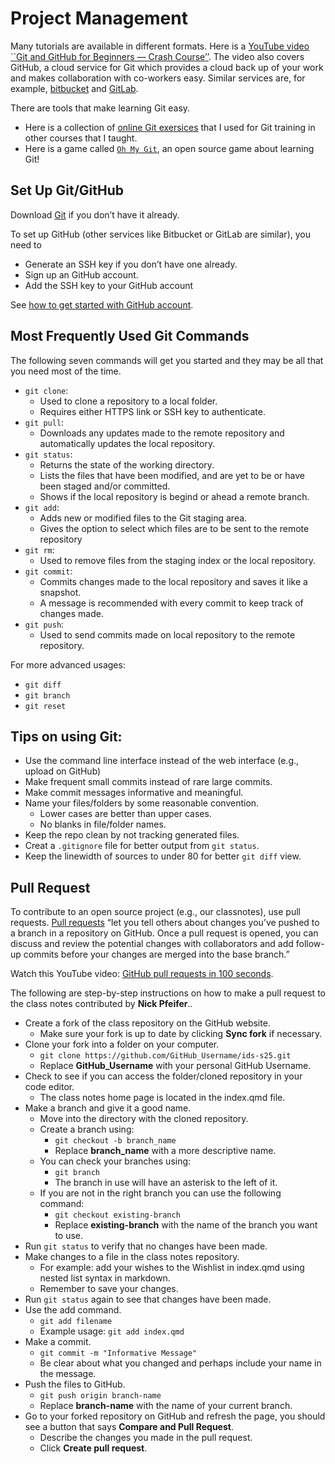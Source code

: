 # Project Management {#sec-git}

Many tutorials are available in different formats. Here is a [YouTube video
``Git and GitHub for Beginners --- Crash
Course''](https://www.youtube.com/watch?v=RGOj5yH7evk).
The video also covers GitHub, a cloud service for Git which provides a cloud
back up of your work and makes collaboration with co-workers easy. Similar
services are, for example, [bitbucket](bitbucket.org) and [GitLab](gitlab.com).


There are tools that make learning Git easy. 

+ Here is a collection of
  [online Git exersices](https://gitexercises.fracz.com)
  that I used for Git training in other courses that I taught.
+ Here is a game called [`Oh My Git`](https://ohmygit.org), an open
  source game about learning Git!



## Set Up Git/GitHub

Download [Git](https://git-scm.com/downloads) if you don't have it already.

To set up GitHub (other services like Bitbucket or GitLab are similar),
you need to

+ Generate an SSH key if you don't have one already.
+ Sign up an GitHub account.
+ Add the SSH key to your GitHub account

See [how to get started with GitHub account](https://docs.github.com/en/get-started/onboarding/getting-started-with-your-github-account).

## Most Frequently Used Git Commands

The following seven commands will get you started and they may be all
that you need most of the time.

+ `git clone`:
    + Used to clone a repository to a local folder.
    + Requires either HTTPS link or SSH key to authenticate. 
+ `git pull`:
    + Downloads any updates made to the remote repository and automatically updates the local repository.
+ `git status`: 
    + Returns the state of the working directory. 
    + Lists the files that have been modified, and are yet to be or have been staged and/or committed. 
    + Shows if the local repository is begind or ahead a remote branch.
+ `git add`:
    + Adds new or modified files to the Git staging area. 
    + Gives the option to select which files are to be sent to the remote repository
+ `git rm`: 
    + Used to remove files from the staging index or the local repository. 
+ `git commit`: 
    + Commits changes made to the local repository and saves it like a snapshot. 
    + A message is recommended with every commit to keep track of changes made.
+ `git push`:
    + Used to send commits made on local repository to the remote repository. 


For more advanced usages:

+ `git diff`
+ `git branch`
+ `git reset`


## Tips on using Git:

+ Use the command line interface instead of the web interface 
  (e.g., upload on GitHub)
+ Make frequent small commits instead of rare large commits.
+ Make commit messages informative and meaningful.
+ Name your files/folders by some reasonable convention. 
    - Lower cases are better than upper cases.
    - No blanks in file/folder names.
+ Keep the repo clean by not tracking generated files.
+ Creat a `.gitignore` file for better output from `git status`.
+ Keep the linewidth of sources to under 80 for better `git diff` view.


## Pull Request
To contribute to an open source project (e.g., our classnotes), use pull
requests. [Pull requests](https://docs.github.com/en/pull-requests/collaborating-with-pull-requests/proposing-changes-to-your-work-with-pull-requests/about-pull-requests)
"let you tell others about changes you've pushed to a branch in a repository on
GitHub. Once a pull request is opened, you can discuss and review the potential
changes with collaborators and add follow-up commits before your changes are
merged into the base branch."

Watch this YouTube video: [GitHub pull requests in 100 seconds](https://youtu.be/8lGpZkjnkt4).

The following are step-by-step instructions on how to make a pull
request to the class notes contributed by **Nick Pfeifer**..

+ Create a fork of the class repository on the GitHub website.
    + Make sure your fork is up to date by clicking **Sync fork** if necessary.
+ Clone your fork into a folder on your computer.
    + `git clone https://github.com/GitHub_Username/ids-s25.git`
    + Replace **GitHub_Username** with your personal GitHub Username.
+ Check to see if you can access the folder/cloned repository in your code editor.
    + The class notes home page is located in the index.qmd file.
+ Make a branch and give it a good name.
    + Move into the directory with the cloned repository.
    + Create a branch using:
        + `git checkout -b branch_name`
        + Replace **branch_name** with a more descriptive name.
    + You can check your branches using:
        + `git branch`
        + The branch in use will have an asterisk to the left of it.
    + If you are not in the right branch you can use the following command:
        + `git checkout existing-branch`
        + Replace **existing-branch** with the name of the branch you want to use.
+ Run `git status` to verify that no changes have been made.
+ Make changes to a file in the class notes repository.
    + For example: add your wishes to the Wishlist in index.qmd using nested list syntax in markdown.
    + Remember to save your changes.
+ Run `git status` again to see that changes have been made.
+ Use the add command.
    + `git add filename`
    + Example usage: `git add index.qmd`
+ Make a commit.
    + `git commit -m "Informative Message"`
    + Be clear about what you changed and perhaps include your name in the message.
+ Push the files to GitHub.
    + `git push origin branch-name`
    + Replace **branch-name** with the name of your current branch.
+ Go to your forked repository on GitHub and refresh the page, 
you should see a button that says **Compare and Pull Request**.
    + Describe the changes you made in the pull request.
    + Click **Create pull request**.
